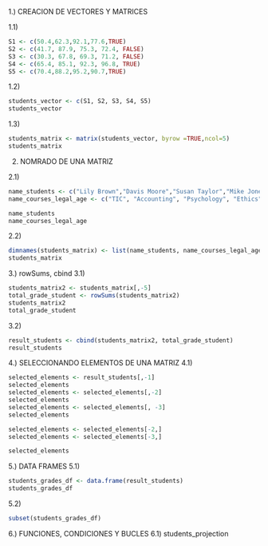 1.) CREACION DE VECTORES Y MATRICES

1.1)
```r
S1 <- c(50.4,62.3,92.1,77.6,TRUE)
S2 <- c(41.7, 87.9, 75.3, 72.4, FALSE)
S3 <- c(30.3, 67.8, 69.3, 71.2, FALSE)
S4 <- c(65.4, 85.1, 92.3, 96.8, TRUE)
S5 <- c(70.4,88.2,95.2,90.7,TRUE)
```

1.2)
```r
students_vector <- c(S1, S2, S3, S4, S5)
students_vector


```
1.3)
```r
students_matrix <- matrix(students_vector, byrow =TRUE,ncol=5)
students_matrix
```

2) NOMRADO DE UNA MATRIZ

2.1)
```r
name_students <- c("Lily Brown","Davis Moore","Susan Taylor","Mike Jones","Legal_age")
name_courses_legal_age <- c("TIC", "Accounting", "Psychology", "Ethics","legal_age")

name_students
name_courses_legal_age
```
2.2) 
```r
dimnames(students_matrix) <- list(name_students, name_courses_legal_age)
students_matrix

```

3.) rowSums, cbind
3.1)

```r
students_matrix2 <- students_matrix[,-5]
total_grade_student <- rowSums(students_matrix2)
students_matrix2
total_grade_student

```
3.2) 
```r
result_students <- cbind(students_matrix2, total_grade_student)
result_students
```
4.) SELECCIONANDO ELEMENTOS DE UNA MATRIZ
4.1)

```r
selected_elements <- result_students[,-1]
selected_elements
selected_elements <- selected_elements[,-2]
selected_elements
selected_elements <- selected_elements[, -3]
selected_elements

selected_elements <- selected_elements[-2,]
selected_elements <- selected_elements[-3,]

selected_elements
```

5.) DATA FRAMES
5.1) 

```r
students_grades_df <- data.frame(result_students)
students_grades_df
```

5.2)
```r
subset(students_grades_df)
```

6.) FUNCIONES, CONDICIONES Y BUCLES
6.1) students_projection 
